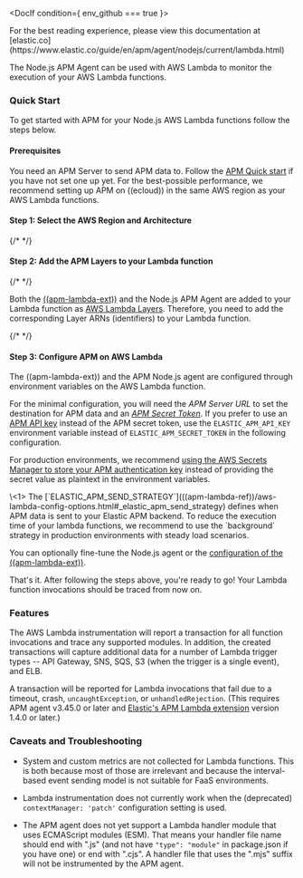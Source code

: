 


<div id="lambda"></div>


<DocIf condition={ env_github === true }>

<DocCallOut title="Note">
For the best reading experience,
please view this documentation at [elastic.co](https://www.elastic.co/guide/en/apm/agent/nodejs/current/lambda.html)
</DocCallOut>

</DocIf>


The Node.js APM Agent can be used with AWS Lambda to monitor the execution of your AWS Lambda functions.

<div id="aws-lambda-nodejs-quick-start"></div>

### Quick Start

To get started with APM for your Node.js AWS Lambda functions follow the steps below.

<div id="aws-lambda-nodejs-prerequisites"></div>

#### Prerequisites

You need an APM Server to send APM data to. Follow the [APM Quick start](((apm-guide-ref))/apm-quick-start.html) if you have not set one up yet. For the best-possible performance, we recommend setting up APM on ((ecloud)) in the same AWS region as your AWS Lambda functions.

#### Step 1: Select the AWS Region and Architecture

{/* <LambdaAttributesSelector /> */}

#### Step 2: Add the APM Layers to your Lambda function

{/* <ExtensionArnReplacement /> */}
<LambdaNodejsArnReplacement />

Both the [((apm-lambda-ext))](((apm-lambda-ref))/aws-lambda-arch.html) and the Node.js APM Agent are added to your Lambda function as [AWS Lambda Layers](https://docs.aws.amazon.com/lambda/latest/dg/invocation-layers.html). Therefore, you need to add the corresponding Layer ARNs (identifiers) to your Lambda function.

{/* <AddExtensionLayerWidget layer_section_type={layer_section_type} /> */}

#### Step 3: Configure APM on AWS Lambda

The ((apm-lambda-ext)) and the APM Node.js agent are configured through environment variables on the AWS Lambda function.

For the minimal configuration, you will need the _APM Server URL_ to set the destination for APM data and an [_APM Secret Token_](((apm-guide-ref))/secret-token.html).
If you prefer to use an [APM API key](((apm-guide-ref))/api-key.html) instead of the APM secret token, use the `ELASTIC_APM_API_KEY` environment variable instead of `ELASTIC_APM_SECRET_TOKEN` in the following configuration.

For production environments, we recommend [using the AWS Secrets Manager to store your APM authentication key](((apm-lambda-ref))/aws-lambda-secrets-manager.html) instead of providing the secret value as plaintext in the environment variables.

<LambdaConfigureLambdaWidget />
\<1> The [`ELASTIC_APM_SEND_STRATEGY`](((apm-lambda-ref))/aws-lambda-config-options.html#_elastic_apm_send_strategy) defines when APM data is sent to your Elastic APM backend. To reduce the execution time of your lambda functions, we recommend to use the `background` strategy in production environments with steady load scenarios.

You can optionally <DocLink id="serverlessObservabilityApmAgentsNodejsConfigure">fine-tune the Node.js agent</DocLink> or the [configuration of the ((apm-lambda-ext))](((apm-lambda-ref))/aws-lambda-config-options.html).

That's it. After following the steps above, you're ready to go!
Your Lambda function invocations should be traced from now on.

<div id="aws-lambda-features"></div>

### Features

The AWS Lambda instrumentation will report a transaction for all function invocations
and trace any <DocLink id="serverlessObservabilityApmAgentsNodejsSupportedTechnologies" section="frameworks">supported modules</DocLink>. In addition, the
created transactions will capture additional data for a number of Lambda
trigger types -- API Gateway, SNS, SQS, S3 (when the trigger is a single event),
and ELB.

A transaction will be reported for Lambda invocations that fail due to a
timeout, crash, `uncaughtException`, or `unhandledRejection`. (This requires
APM agent v3.45.0 or later and
[Elastic's APM Lambda extension](https://www.elastic.co/guide/en/apm/lambda/current/aws-lambda-arch.html)
version 1.4.0 or later.)

<div id="aws-lambda-caveats"></div>

### Caveats and Troubleshooting

* System and custom metrics are not collected for Lambda functions. This is both because most of those are irrelevant
    and because the interval-based event sending model is not suitable for FaaS environments.

* Lambda instrumentation does not currently work when the (deprecated) <DocLink id="serverlessObservabilityApmAgentsNodejsConfigure" section="contextmanager">`contextManager: 'patch'`</DocLink> configuration setting is used.
* The APM agent does not yet support a Lambda handler module that uses ECMAScript modules (ESM). That means your handler file name should end with ".js" (and not have `"type": "module"` in package.json if you have one) or end with ".cjs". A handler file that uses the ".mjs" suffix will not be instrumented by the APM agent.

